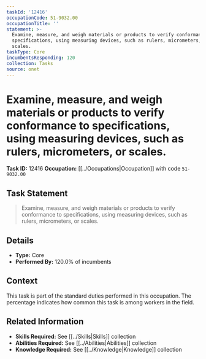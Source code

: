 ```yaml
---
taskId: '12416'
occupationCode: 51-9032.00
occupationTitle: ''
statement: >-
  Examine, measure, and weigh materials or products to verify conformance to
  specifications, using measuring devices, such as rulers, micrometers, or
  scales.
taskType: Core
incumbentsResponding: 120
collection: Tasks
source: onet
---
```

# Examine, measure, and weigh materials or products to verify conformance to specifications, using measuring devices, such as rulers, micrometers, or scales.

**Task ID:** 12416
**Occupation:** [[../Occupations|Occupation]] with code `51-9032.00`

## Task Statement

> Examine, measure, and weigh materials or products to verify conformance to specifications, using measuring devices, such as rulers, micrometers, or scales.

## Details

- **Type:** Core
- **Performed By:** 120.0% of incumbents

## Context

This task is part of the standard duties performed in this occupation. The percentage indicates how common this task is among workers in the field.

## Related Information

- **Skills Required:** See [[../Skills|Skills]] collection
- **Abilities Required:** See [[../Abilities|Abilities]] collection
- **Knowledge Required:** See [[../Knowledge|Knowledge]] collection

